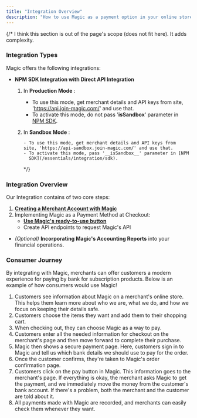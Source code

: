 ```yaml
---
title: "Integration Overview"
description: "How to use Magic as a payment option in your online store page"
---
```


{/* I think this section is out of the page's scope (does not fit here). It adds
complexity.

### Integration Types

Magic offers the following integrations:

- **NPM SDK Integration with Direct API Integration**

  1.  In **Production Mode** :

      - To use this mode, get merchant details and API keys from site, 'https://api.join-magic.com/' and use that.
      - To activate this mode, do not pass '**isSandbox**' parameter in [NPM SDK](/essentials/integration/sdk).

  2.  In **Sandbox Mode** :

          - To use this mode, get merchant details and API keys from site, 'https://api-sandbox.join-magic.com/' and use that.
          - To activate this mode, pass '__isSandbox__' parameter in [NPM
            SDK](/essentials/integration/sdk).

      */}

### Integration Overview

Our Integration contains of two core steps:

1. [**Creating a Merchant Account with Magic**](https://magic-21.mintlify.app/essentials/merchant)
2. Implementing Magic as a Payment Method at Checkout:
    - [**Use Magic's ready-to-use button**](https://magic-21.mintlify.app/essentials/magic-button)
    - Create API endpoints to request Magic's API
- _(Optional)_ **Incorporating Magic's Accounting Reports** into your financial operations.

### Consumer Journey

By integrating with Magic, merchants can offer customers a modern experience for paying by bank for subscription products. Below is an example of how consumers would use Magic!

1. Customers see information about Magic on a merchant's online store. This helps them learn more about who we are, what we do, and how we focus on keeping their details safe.
2. Customers choose the items they want and add them to their shopping cart.
3. When checking out, they can choose Magic as a way to pay.
4. Customers enter all the needed information for checkout on the merchant's page and then move forward to complete their purchase.
5. Magic then shows a secure payment page. Here, customers sign in to Magic and tell us which bank details we should use to pay for the order.
6. Once the customer confirms, they're taken to Magic's order confirmation page.
7. Customers click on the pay button in Magic. This information goes to the merchant's page. If everything is okay, the merchant asks Magic to get the payment, and we immediately move the money from the customer's bank account. If there's a problem, both the merchant and the customer are told about it.
8. All payments made with Magic are recorded, and merchants can easily check them whenever they want.

